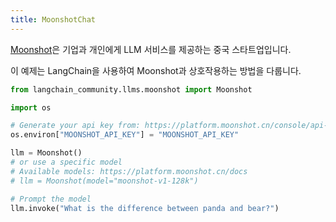 ```yaml
---
title: MoonshotChat
---
```


[Moonshot](https://platform.moonshot.cn/)은 기업과 개인에게 LLM 서비스를 제공하는 중국 스타트업입니다.

이 예제는 LangChain을 사용하여 Moonshot과 상호작용하는 방법을 다룹니다.

```python
from langchain_community.llms.moonshot import Moonshot
```

```python
import os

# Generate your api key from: https://platform.moonshot.cn/console/api-keys
os.environ["MOONSHOT_API_KEY"] = "MOONSHOT_API_KEY"
```

```python
llm = Moonshot()
# or use a specific model
# Available models: https://platform.moonshot.cn/docs
# llm = Moonshot(model="moonshot-v1-128k")
```

```python
# Prompt the model
llm.invoke("What is the difference between panda and bear?")
```